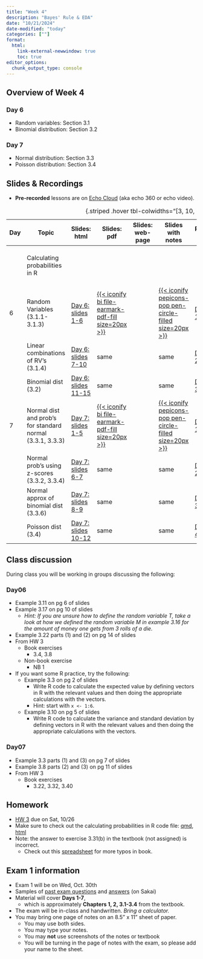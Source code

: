 ```yaml
---
title: "Week 4"
description: "Bayes' Rule & EDA"
date: "10/21/2024"
date-modified: "today"
categories: [""]
format: 
  html:
    link-external-newwindow: true
    toc: true
editor_options: 
  chunk_output_type: console
---
```


## Overview of Week 4

::::: grid
::: g-col-6
### Day 6

-   Random variables: Section 3.1
-   Binomial distribution: Section 3.2
:::

::: g-col-6
### Day 7

-   Normal distribution: Section 3.3
-   Poisson distribution: Section 3.4
:::
:::::

## Slides & Recordings

-   **Pre-recorded** lessons are on [Echo Cloud](https://echo360.org/section/4a58d645-5753-4e4f-b962-f8825f59baba/home) (aka echo 360 or echo video).

| Day | Topic | Slides: html | Slides: pdf | Slides: web-page | Slides with notes | Recording Link | Duration | Code: qmd | Code: html |
|--------|--------|--------|--------|--------|--------|--------|--------|--------|--------|
|  | Calculating probabilities in R |  |  |  |  |  |  | [{{< iconify simple-icons:quarto >}}](https://github.com/niederhausen/BSTA_511_F24/blob/main/slides_code/Probability_distributions_in_R_bsta511.qmd) | [{{< iconify ph file-html-light size=25px >}}](../slides_code/Probability_distributions_in_R_bsta511.qmd) |
| 6 | Random Variables (3.1.1-3.1.3) | [Day 6: slides 1-6](../slides/Day06_bsta511.qmd) | [{{< iconify bi file-earmark-pdf-fill size=20px >}}](../LaTeX_slides/Day06_bsta511.pdf) |  | [{{< iconify pepicons-pop pen-circle-filled size=20px >}}](../LaTeX_slides/Day06_bsta511_notes.pdf) | [Day 6 Part 1](https://echo360.org/lesson/6b3df5b4-2997-43af-81b7-91da94b7100f/classroom#sortDirection=desc) | 24 min |  |  |
|  | Linear combinations of RV's (3.1.4) | [Day 6: slides 7-10](../slides/Day06_bsta511.qmd) | same |  | same | [Day 6 Part 2](https://echo360.org/lesson/a191ba39-ebb5-4421-8ee1-67348d3e6f57/classroom#sortDirection=desc) | 14 min |  |  |
|  | Binomial dist (3.2) | [Day 6: slides 11-15](../slides/Day06_bsta511.qmd) | same |  | same | [Day 6 Part 3](https://echo360.org/lesson/907b2ae8-1572-44e8-a632-c64ed8fe67b3/classroom#sortDirection=desc) | 27 min |  |  |
| 7 | Normal dist and prob's for standard normal (3.3.1, 3.3.3) | [Day 7: slides 1-5](../slides/Day07_bsta511.qmd) | [{{< iconify bi file-earmark-pdf-fill size=20px >}}](../LaTeX_slides/Day07_bsta511.pdf) |  | [{{< iconify pepicons-pop pen-circle-filled size=20px >}}](../LaTeX_slides/Day07_bsta511_notes.pdf) | [Day 7 Part 1](https://echo360.org/lesson/6d845f5b-d50f-4aeb-af90-7eaded81ab99/classroom#sortDirection=desc) | 27 min |  |  |
|  | Normal prob's using z-scores (3.3.2, 3.3.4) | [Day 7: slides 6-7](../slides/Day07_bsta511.qmd) | same |  | same | [Day 7 Part 2](https://echo360.org/lesson/c42e49bf-a852-403f-b13d-2f47cb36accf/classroom#sortDirection=desc) | 15 min |  |  |
|  | Normal approx of binomial dist (3.3.6) | [Day 7: slides 8-9](../slides/Day07_bsta511.qmd) | same |  | same | [Day 7 Part 3](https://echo360.org/lesson/7e84a51f-7d39-47fe-a27d-84974592ce65/classroom#sortDirection=desc) | 14 min |  |  |
|  | Poisson dist (3.4) | [Day 7: slides 10-12](../slides/Day07_bsta511.qmd) | same |  | same | [Day 7 Part 4](https://echo360.org/lesson/cf2c19ad-62b5-44b5-ac0a-f85a32f0e599/classroom#sortDirection=desc) | 15 min |  |  |

: {.striped .hover tbl-colwidths="\[3, 10, 8, 5, 5, 5, 6, 6, 5, 5\]"}

## Class discussion

During class you will be working in groups discussing the following:

### Day06

-   Example 3.11 on pg 6 of slides
-   Example 3.17 on pg 10 of slides
    -   *Hint: If you are unsure how to define the random variable T, take a look at how we defined the random variable M in example 3.16 for the amount of money one gets from 3 rolls of a die.*
-   Example 3.22 parts (1) and (2) on pg 14 of slides
-   From HW 3
    -   Book exercises
        -   3.4, 3.8
    -   Non-book exercise
        -   NB 1
-   If you want some R practice, try the following:
    -   Example 3.3 on pg 2 of slides
        -   Write R code to calculate the expected value by defining vectors in R with the relevant values and then doing the appropriate calculations with the vectors.
        -   Hint: start with `x <- 1:6`.
    -   Example 3.10 on pg 5 of slides
        -   Write R code to calculate the variance and standard deviation by defining vectors in R with the relevant values and then doing the appropriate calculations with the vectors.

### Day07

-   Example 3.3 parts (1) and (3) on pg 7 of slides
-   Example 3.8 parts (2) and (3) on pg 11 of slides
-   From HW 3
    -   Book exercises
        -   3.22, 3.32, 3.40

## Homework

-   [HW 3](../homework/HW_3_F24_bsta511.qmd) due on Sat, 10/26
-   Make sure to check out the calculating probabilities in R code file: [qmd](https://github.com/niederhausen/BSTA_511_F24/blob/main/slides_code/Probability_distributions_in_R_bsta511.qmd), [html](../slides_code/Probability_distributions_in_R_bsta511.qmd)
-   Note: the answer to exercise 3.31(b) in the textbook (not assigned) is incorrect.
    -   Check out this [spreadsheet](https://docs.google.com/spreadsheets/d/1k_NivXZftdlRgRyTT3fUZCndW4eoXCzAs-DEIml6K3Y/edit?gid=0#gid=0) for more typos in book.

## Exam 1 information

- Exam 1 will be on Wed, Oct. 30th
-   Samples of [past exam questions](https://sakai.ohsu.edu/access/content/group/BSTA-511-1-AA-F24/Exam_samples/Exam_1_samples_Ch1-Ch3.4.pdf) and [answers](https://sakai.ohsu.edu/access/content/group/BSTA-511-1-AA-F24/Exam_samples/Exam_1_samples_Ch1-Ch3.4%20answers.pdf) (on Sakai)
-   Material will cover **Days 1-7**,
    -   which is approximately **Chapters 1, 2, 3.1-3.4** from the textbook.
-   The exam will be in-class and handwritten. *Bring a calculator.*
-   You may bring one page of notes on an 8.5” x 11” sheet of paper.
    -   You may use both sides.
    -   You may type your notes.
    -   You may **not** use screenshots of the notes or textbook
    -   You will be turning in the page of notes with the exam, so please add your name to the sheet.
